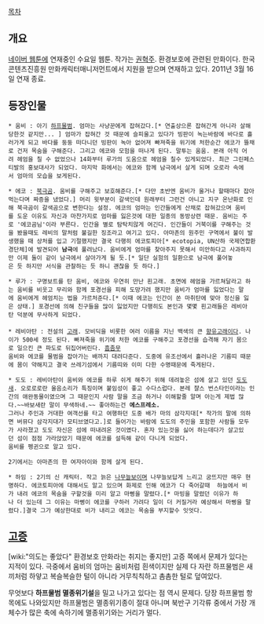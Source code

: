 [[목차]]

== 개요 ==

[[네이버 웹툰]]에 연재중인 수요일 웹툰. 작가는 [[권혁주]]. 환경보호에 관련된 만화이다. 한국콘텐츠진흥원 만화캐릭터매니저먼트에서 지원을 받으며 연재하고 있다. 2011년 3월 16일 연재 종료. 

== 등장인물 ==
 * 움비 : 아기 [[하프물범]]. 엄마는 사냥꾼에게 잡혀갔다.[* 연출상으론 잡혀간게 아니라 살해당한것 같지만... ] 엄마가 잡혀간 것 때문에 슬피울고 있다가 빙판이 녹는바람에 바다로 흘러가게 되고 바다를 둥둥 떠다니던 빙판이 녹아 없어져 빠져죽을 위기에 처한순간 에코가 뜰채로 건저 목숨을 구해준다. 그리고 에코와 모험을 떠나게 된다. 말투는 움움. 본래 아직 어려 헤엄을 칠 수 없었으나 14화부터 루가의 도움으로 헤엄을 칠수 있게되었다. 최근 그린페스티발의 홍보대사가 되었다. 마지막 화에서는 에코와 함께 남극에서 살게 되며 오로라 속에서 엄마의 모습을 보게된다.

 * 에코 : [[북극곰]]. 움비를 구해주고 보호해준다.[* 다만 초반엔 움비가 울거나 할때마다 잡아먹는다며 짜증을 냈었다.] 머리 윗부분이 갈색인데 원래부터 그런건 아니고 지구 온난화로 인해 북극곰이 갈색곰으로 변한다는 설정. 에코의 엄마는 인간들에게 산채로 잡혀갔으며 움비를 도운 이유도 자신과 마찬가지로 엄마를 잃은것에 대한 일종의 동방상련 때문. 움비는 주로 '에코곰님'이라 부른다. 인간을 별로 탐탁치않게 여긴다. 인간들이 거북이를 구해주는 것을 봤을때도 레비의 말처럼 불길한 징조라고 여기고 있다. 아마존의 원주민 구역에서 불이 발생했을 때 상처를 입고 기절했지만 결국 다행히 에코토피아[* ecotopia, UN산하 국제연합환경단체]에 발견되어 '''남극'''에 풀려났다. 움비에게 엄마를 찾아주지 못해서 미안하다고 사과하지만 이제 둘이 같이 남극에서 살아가게 될 듯.[* 일단 실험의 일환으로 남극에 풀어놓은 듯 하지만 서식을 관찰하는 듯 하니 괜찮을 듯 하다.]


 * 루가 : 구명보트를 탄 움비, 에코와 우연히 만난 흰고래. 초면에 헤엄을 가르쳐달라고 하는 움비를 비웃고 무리와 함께 포경선을 피해 도망가려 했지만 움비가 엄마를 잃었다는 말에 움비에게 헤엄치는 법을 가르처준다.[* 이때 에코는 인간이 쏜 마취탄에 맞아 정신을 잃은 상태.] 포경선에 의해 친구들을 많이 잃었지만 다행히도 본인과 몇몇 흰고래들은 레비아탄 덕분에 무사하게 되었다.
 
 * 레비아탄 : 전설의 [[고래]]. 모비딕을 비롯한 여러 이름을 지닌 백색의 큰 [[향유고래]]이다. 나이가 500세 정도 된다. 빠져죽을 위기에 처한 에코를 구해주고 포경선을 습격해 자기 몸으로 일으킨 큰 파도로 뒤집어버린다. [[흠좀무]]
 움비와 에코를 물범을 잡아가는 배까지 대려다준다. 도중에 유조선에서 흘러나온 기름띠 때문에 몸이 약해지고 결국 쓰레기섬에서 기름띠와 이미 다한 수명때문에 죽게된다.

 * 도도 : 레비아탄이 움비와 에코를 하루 쉬게 해주기 위해 데려놓은 섬에 살고 있던 [[도도]]새. 오로로로란 울음소리가 특징이며 붙임성이 좋고 수다스럽다. 본레 챨스 번스타인이라는 인간의 애완동물이였으며 그 때문인지 사람 말을 조금 하거나 이해할줄 알며 아는게 제법 많다.~~바보새란 말이 무색하네.~~ 좋아하는건 '''에스프레소.'''
 그러나 주인과 거대한 여객선를 타고 여행하던 도중 배가 마의 삼각지대[* 작가의 말에 의하면 버뮤다 삼각지대가 모티브였다고.]로 들어가는 바람에 도도의 주인을 포함한 사람들 모두가 사라졌고 도도 자신은 섬에 떠내려온 것이였다. 혼자 있는것을 싫어 하는데다가 살고있던 섬이 점점 가라앉았기 때문에 에코를 설득해 같이 다니게 되었다.
 움비를 펭귄으로 알고 있다.

 2기에서는 아마존의 한 여자아이와 함께 살게 된다.

 * 하임 : 2기의 신 캐릭터. 작고 늙은 [[나무늘보]]이며 나무늘보답게 느리고 굼뜨지만 매우 현명하다. 에코토피아에 대해서도 알고 있으며 화제로 인해 에코가 다 죽어갈때  하늘에서 비가 내려 에코의 목숨을 구할것을 미리 알고 마삥을 말렸다.[* 마빙을 말렸던 이유가 하나 더 있는데 그 이유는 마삥이 에코를 구하러 가려다 일이 더 커질거라 예상해서 마삥을 말렸다.]결국 그가 예상한대로 비가 내리고 에코는 목숨을 부지할수 잇엇다.

== [[고증]] ==

[wiki:"의도는 좋았다" 환경보호 만화라는 취지는 좋지만] 고증 쪽에서 문제가 있다는 지적이 있다. 극중에서 움비의 엄마는 움비처럼 흰색이지만 실제 다 자란 하프물범은 새끼처럼 하얗고 복슬복슬한 털이 아니라 거무칙칙하고 촘촘한 털로 덮여있다.

무엇보다 '''하프물범 멸종위기설'''을 밀고 나가고 있다는 점 역시 문제다. 당장 하프물범 항목에도 나와있지만 하프물범은 멸종위기종이 절대 아니며 북반구 기각류 중에서 가장 개체수가 많은 축에 속하기에 멸종위기와는 거리가 멀다.

